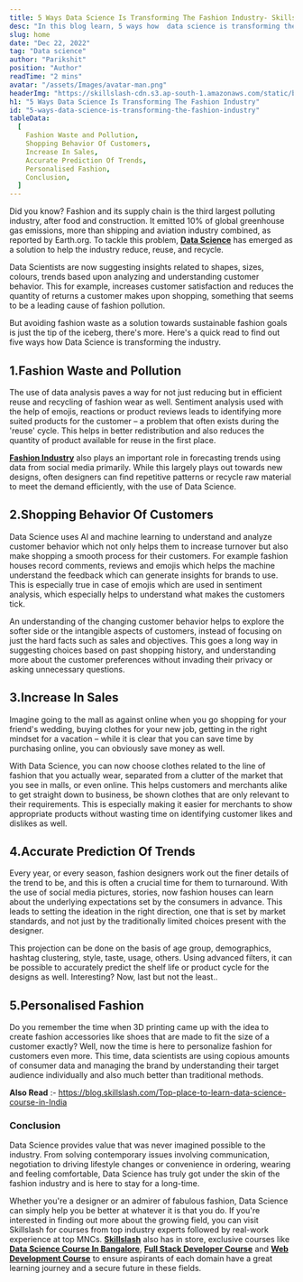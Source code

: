 ```yaml
---
title: 5 Ways Data Science Is Transforming The Fashion Industry- Skillslash
desc: "In this blog learn, 5 ways how  data science is transforming the fashion industry"
slug: home
date: "Dec 22, 2022"
tag: "Data science"
author: "Parikshit"
position: "Author"
readTime: "2 mins"
avatar: "/assets/Images/avatar-man.png"
headerImg: "https://skillslash-cdn.s3.ap-south-1.amazonaws.com/static/blog/5-ways-Data Science-is-transforming-the Fashion-Industry-23.png"
h1: "5 Ways Data Science Is Transforming The Fashion Industry"
id: "5-ways-data-science-is-transforming-the-fashion-industry"
tableData:
  [
    Fashion Waste and Pollution,
    Shopping Behavior Of Customers,
    Increase In Sales,
    Accurate Prediction Of Trends,
    Personalised Fashion,
    Conclusion,
  ]
---
```


Did you know? Fashion and its supply chain is the third largest polluting industry, after food and construction. It emitted 10% of global greenhouse gas emissions, more than shipping and aviation industry combined, as reported by Earth.org. To tackle this problem, [**Data Science**](https://en.wikipedia.org/wiki/Data_science) has emerged as a solution to help the industry reduce, reuse, and recycle.

Data Scientists are now suggesting insights related to shapes, sizes, colours, trends based upon analyzing and understanding customer behavior. This for example, increases customer satisfaction and reduces the quantity of returns a customer makes upon shopping, something that seems to be a leading cause of fashion pollution.

But avoiding fashion waste as a solution towards sustainable fashion goals is just the tip of the iceberg, there's more. Here's a quick read to find out five ways how Data Science is transforming the industry.

## 1.**Fashion Waste and Pollution**

The use of data analysis paves a way for not just reducing but in efficient reuse and recycling of fashion wear as well. Sentiment analysis used with the help of emojis, reactions or product reviews leads to identifying more suited products for the customer – a problem that often exists during the 'reuse' cycle. This helps in better redistribution and also reduces the quantity of product available for reuse in the first place.

[**Fashion Industry**](https://www.britannica.com/art/fashion-industry) also plays an important role in forecasting trends using data from social media primarily. While this largely plays out towards new designs, often designers can find repetitive patterns or recycle raw material to meet the demand efficiently, with the use of Data Science.

## 2.**Shopping Behavior Of Customers**

Data Science uses AI and machine learning to understand and analyze customer behavior which not only helps them to increase turnover but also make shopping a smooth process for their customers. For example fashion houses record comments, reviews and emojis which helps the machine understand the feedback which can generate insights for brands to use. This is especially true in case of emojis which are used in sentiment analysis, which especially helps to understand what makes the customers tick.

An understanding of the changing customer behavior helps to explore the softer side or the intangible aspects of customers, instead of focusing on just the hard facts such as sales and objectives. This goes a long way in suggesting choices based on past shopping history, and understanding more about the customer preferences without invading their privacy or asking unnecessary questions.

## 3.**Increase In Sales**

Imagine going to the mall as against online when you go shopping for your friend's wedding, buying clothes for your new job, getting in the right mindset for a vacation – while it is clear that you can save time by purchasing online, you can obviously save money as well.

With Data Science, you can now choose clothes related to the line of fashion that you actually wear, separated from a clutter of the market that you see in malls, or even online. This helps customers and merchants alike to get straight down to business, be shown clothes that are only relevant to their requirements. This is especially making it easier for merchants to show appropriate products without wasting time on identifying customer likes and dislikes as well.

## 4.**Accurate Prediction Of Trends**

Every year, or every season, fashion designers work out the finer details of the trend to be, and this is often a crucial time for them to turnaround. With the use of social media pictures, stories, now fashion houses can learn about the underlying expectations set by the consumers in advance. This leads to setting the ideation in the right direction, one that is set by market standards, and not just by the traditionally limited choices present with the designer.

This projection can be done on the basis of age group, demographics, hashtag clustering, style, taste, usage, others. Using advanced filters, it can be possible to accurately predict the shelf life or product cycle for the designs as well. Interesting? Now, last but not the least..

## 5.**Personalised Fashion**

Do you remember the time when 3D printing came up with the idea to create fashion accessories like shoes that are made to fit the size of a customer exactly? Well, now the time is here to personalize fashion for customers even more. This time, data scientists are using copious amounts of consumer data and managing the brand by understanding their target audience individually and also much better than traditional methods.

**Also Read** :- https://blog.skillslash.com/Top-place-to-learn-data-science-course-in-India

### **Conclusion**

Data Science provides value that was never imagined possible to the industry. From solving contemporary issues involving communication, negotiation to driving lifestyle changes or convenience in ordering, wearing and feeling comfortable, Data Science has truly got under the skin of the fashion industry and is here to stay for a long-time.

Whether you're a designer or an admirer of fabulous fashion, Data Science can simply help you be better at whatever it is that you do. If you're interested in finding out more about the growing field, you can visit Skillslash for courses from top industry experts followed by real-work experience at top MNCs. [**Skillslash**](https://skillslash.com/) also has in store, exclusive courses like [**Data Science Course In Bangalore**](https://skillslash.com/data-science-course-in-bangalore/), [**Full Stack Developer Course**](https://skillslash.com/full-stack-developer-course-in-bangalore) and [**Web Development Course**](https://skillslash.com/full-stack-web-development-course-in-bangalore) to ensure aspirants of each domain have a great learning journey and a secure future in these fields.
